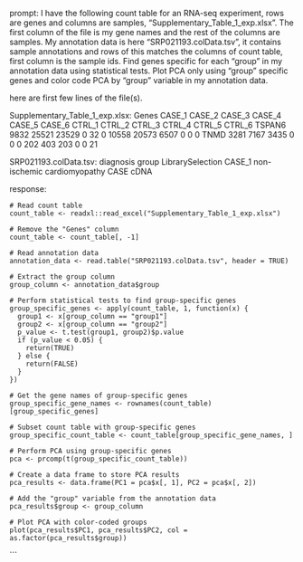 prompt:
I have the following count table for an RNA-seq experiment, rows are genes and columns are samples, "Supplementary_Table_1_exp.xlsx". The first column of the file is my gene names and the rest of the columns are samples. My annotation data is here  "SRP021193.colData.tsv", it contains sample annotations and rows of this matches the columns of count table, first column is the sample ids. Find genes specific for each "group" in my annotation data  using statistical tests. Plot PCA only using "group" specific genes and color code PCA by "group" variable in my annotation data.

here are first few lines of the file(s).

Supplementary_Table_1_exp.xlsx:
Genes	CASE_1	CASE_2	CASE_3	CASE_4	CASE_5	CASE_6	CTRL_1	CTRL_2	CTRL_3	CTRL_4	CTRL_5	CTRL_6
TSPAN6	9832	25521	23529	0	32	0	10558	20573	6507	0	0	 0
TNMD	3281	 7167	 3435	0	 0	0	  202	  403	 203	0	0	21


SRP021193.colData.tsv:
diagnosis	group	LibrarySelection
CASE_1	non-ischemic cardiomyopathy	CASE	cDNA


response:
```
# Read count table
count_table <- readxl::read_excel("Supplementary_Table_1_exp.xlsx")

# Remove the "Genes" column
count_table <- count_table[, -1]

# Read annotation data
annotation_data <- read.table("SRP021193.colData.tsv", header = TRUE)

# Extract the group column
group_column <- annotation_data$group

# Perform statistical tests to find group-specific genes
group_specific_genes <- apply(count_table, 1, function(x) {
  group1 <- x[group_column == "group1"]
  group2 <- x[group_column == "group2"]
  p_value <- t.test(group1, group2)$p.value
  if (p_value < 0.05) {
    return(TRUE)
  } else {
    return(FALSE)
  }
})

# Get the gene names of group-specific genes
group_specific_gene_names <- rownames(count_table)[group_specific_genes]

# Subset count table with group-specific genes
group_specific_count_table <- count_table[group_specific_gene_names, ]

# Perform PCA using group-specific genes
pca <- prcomp(t(group_specific_count_table))

# Create a data frame to store PCA results
pca_results <- data.frame(PC1 = pca$x[, 1], PC2 = pca$x[, 2])

# Add the "group" variable from the annotation data
pca_results$group <- group_column

# Plot PCA with color-coded groups
plot(pca_results$PC1, pca_results$PC2, col = as.factor(pca_results$group))
```
```
